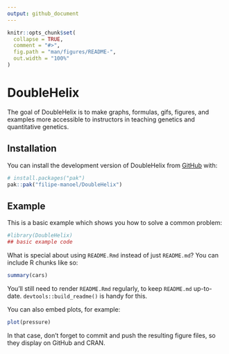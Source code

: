 ```yaml
---
output: github_document
---
```


<!-- README.md is generated from README.Rmd. Please edit that file -->

```r
knitr::opts_chunk$set(
  collapse = TRUE,
  comment = "#>",
  fig.path = "man/figures/README-",
  out.width = "100%"
)
```

# DoubleHelix

<!-- badges: start -->
<!-- badges: end -->

The goal of DoubleHelix is to make graphs, formulas, gifs, figures, and examples more accessible to instructors in teaching genetics and quantitative genetics.

## Installation

You can install the development version of DoubleHelix from [GitHub](https://github.com/) with:

``` r
# install.packages("pak")
pak::pak("filipe-manoel/DoubleHelix")
```

## Example

This is a basic example which shows you how to solve a common problem:

```r
#library(DoubleHelix)
## basic example code
```

What is special about using `README.Rmd` instead of just `README.md`? You can include R chunks like so:

```r
summary(cars)
```

You'll still need to render `README.Rmd` regularly, to keep `README.md` up-to-date. `devtools::build_readme()` is handy for this.

You can also embed plots, for example:

```r
plot(pressure)
```

In that case, don't forget to commit and push the resulting figure files, so they display on GitHub and CRAN.
